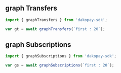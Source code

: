 ## graph Transfers

```jsx
import { graphTransfers } from 'dakopay-sdk';

var gt = await graphTransfers(`first : 20`);
```

## graph Subscriptions

```jsx
import { graphSubscriptions } from 'dakopay-sdk';

var gs = await graphSubscriptions(`first : 20`);
```
